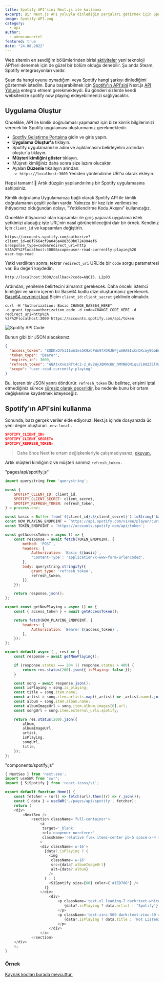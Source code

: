 ```yaml
---
title: Spotify API'sini Next.js ile kullanma
excerpt: Bir Next.js API yoluyla dinlediğin parçaları getirmek için Spotify API ile nasıl kimlik doğrulaması yapacağınızı öğrenin
image: Spotify-API.png
category:
  - api
author:
  - ademcancertel
featured: true
date: "24.08.2022"
---
```


Web sitemin en sevdiğim bölümlerinden birisi [aktiviteler](/activites) yeni teknoloji API'leri denemek için de güzel bir bölüm olduğu denebilir. Şu anda Steam, Spotify entegrasyonları vardır.

Şuan da hangi oyunu oynadığımı veya Spotify hangi şarkıyı dinlediğimi göstermek istedim. Bunu başarabilmek için [Spotify'ın API'sini](https://developer.spotify.com/documentation/web-api/) Next.js [API Yoluyla](https://nextjs.org/docs/api-routes/introduction) entegra etmem gerekmekteydi. Bu gönderi sizlerde kendi websitenize spotify now playing ekleyebilmenizi sağlıyacaktır.

## Uygulama Oluştur
Öncelikle, API ile kimlik doğrulaması yapmamız için bize kimlik bilgilerimizi verecek bir Spotify uygulaması oluşturmamız gerekmektedir.

- [Spotfiy Geliştirme Portalına](https://developer.spotify.com/dashboard/) gidin ve giriş yapın.
- **Uygulama Oluştur'a** tıklayın. 
- Spotify uygulamamızın adını ve açıklamasını belirleyelim ardından oluştur'a tıklayın.
- **Müşteri kimliğini göster** tıklayın.
- Müşreti kimliğiniz daha sonra size lazım olucaktır. 
- Ayaları **Düzenle** tıkalayın arından: 
    - `https://localhost:3000` Yeniden yönlendirme URI'si olarak ekleyin.

Hepsi tamam! 🎉 Artık düzgün yapılandırılmış bir Spotify uygulamasına sahipsiniz.

Kimlik doğrulama
Uygulamanıza bağlı olarak Spotify API ile kimlik doğrulamanın çeşitli yolları vardır. Yalnızca bir kez izin verilmesine ihtiyacımız olduğundan dolayı, "Yetkilendirme Kodu Akışını" kullanıcağız.

Öncelikle ihtiyacımız olan kapsamlar ile giriş yaparak uygulama istek yetkimizi alacağız işte URL'nin nasıl görünebileceğini dair bir örnek. Kendiniz için `client_id` ve kapsamları değiştirin.

```
https://accounts.spotify.com/authorize?client_id=e8f7664cf9a046a488360b0724804ef6
&response_type=code&redirect_uri=http
%3A%2F%2Flocalhost:3000&scope=user-read-currently-playing%20
user-top-read
```

Yetki verdikten sonra, tekrar `redirect_uri` URL'de bir `code` sorgu parametresi var. Bu değeri kaydedin.

```
http://localhost:3000/callback?code=AQCI5..L2p03
```

Ardından, yenileme belirtecini almamız gerekecek. Daha önceki istemci kimliğini ve sırrını içeren bir Base64 kodlu dize oluşturmanız gerekecek. [Base64 çevrimiçi kod](https://www.base64encode.org/) Biçim `client_id:client_secret` şeklinde olmalıdır.

```
curl -H "Authorization: Basic CHANGE_BASE64_HERE"
-d grant_type=authorization_code -d code=CHANGE_CODE_HERE -d redirect_uri=http%3A
%2F%2Flocalhost:3000 https://accounts.spotify.com/api/token
```

![Spotify API Code](https://media.discordapp.net/attachments/1012381491684192358/1012381543978774619/terminal.png?width=768&height=403)

Bunun gibi bir JSON alacaksınız:

```json
{
  "access_token": "BQDKxO7h1I1wA3esGK9zCFWn97XORJEPjwAHAEIxCnDXcmy9GbEuPacquwWvpiM4d33gJVHVOP9KUxY8AXkpXc-_zRFZBfneHM2vEeV1Fbfr-0Mw94oimlNf77dRiyxPpm4IUVNLloUWgYcfkAO0",
  "token_type": "Bearer",
  "expires_in": 3600,
  "refresh_token": "AQAtxXvnzRTt4c2-2_Av2WyJQKWxUW_hMVN6QNiqv2i8A2ZElVarmvdhqyc8Pf-Z5n827FTFxTpHq5E3kOsrlRWM3TuJWxjVQsW0icR0zo3BXRFLt2FB2Qfj-pFaZwY-qc8",
  "scope": "user-read-currently-playing"
}
```

Bu, içeren bir JSON yanıtı döndürür. `refresh_token` Bu belirteç, erişimi iptal etmediğiniz sürece [süresiz olarak geçerlidir,](https://developer.spotify.com/community/news/2016/07/25/app-ready-token-revoke/) bu nedenle bunu bir ortam değişkenine kaydetmek isteyeceğiz.

## Spotify'ın API'sini kullanma

Sonunda, bazı gerçek veriler elde ediyoruz! Next.js içinde dosyanızda üc yeni değer oluşturun `.env.local` .

```json
SPOTIFY_CLIENT_ID=
SPOTIFY_CLIENT_SECRET=
SPOTIFY_REFRESH_TOKEN=
```

> Daha önce Next'te ortam değişkenleriyle çalışmadıysanız, [okuyun.](https://nextjs.org/docs/basic-features/environment-variables)

Artık müşteri kimliğimiz ve müşteri sırrımız `refresh_token` .

"pages/api/spotify.js"
```javascript
import querystring from 'querystring';

const {
    SPOTIFY_CLIENT_ID: client_id,
    SPOTIFY_CLIENT_SECRET: client_secret,
    SPOTIFY_REFRESH_TOKEN: refresh_token,
} = process.env;

const basic = Buffer.from(`${client_id}:${client_secret}`).toString('base64');
const NOW_PLAYING_ENDPOINT = `https://api.spotify.com/v1/me/player/currently-playing`;
const TOKEN_ENDPOINT = `https://accounts.spotify.com/api/token`;

const getAccessToken = async () => {
    const response = await fetch(TOKEN_ENDPOINT, {
        method: 'POST',
        headers: {
            Authorization: `Basic ${basic}`,
            'Content-Type': 'application/x-www-form-urlencoded',
        },
        body: querystring.stringify({
            grant_type: 'refresh_token',
            refresh_token,
        }),
    });

    return response.json();
};

export const getNowPlaying = async () => {
    const { access_token } = await getAccessToken();

    return fetch(NOW_PLAYING_ENDPOINT, {
        headers: {
            Authorization: `Bearer ${access_token}`,
        },
    });
};

export default async (_, res) => {
    const response = await getNowPlaying();

    if (response.status === 204 || response.status > 400) {
        return res.status(200).json({ isPlaying: false });
    }

    const song = await response.json();
    const isPlaying = song.is_playing;
    const title = song.item.name;
    const artist = song.item.artists.map((_artist) => _artist.name).join(', ');
    const album = song.item.album.name;
    const albumImageUrl = song.item.album.images[0].url;
    const songUrl = song.item.external_urls.spotify;

    return res.status(200).json({
        album,
        albumImageUrl,
        artist,
        isPlaying,
        songUrl,
        title,
    });
};
```

"components/spotify.js"
```javascript 
{ NextSeo } from 'next-seo';
import useSWR from 'swr';
import { SiSpotify } from 'react-icons/si';

export default function Home() {
    const fetcher = (url) => fetch(url).then((r) => r.json());
    const { data } = useSWR('./pages/api/spotify', fetcher);
    return (
    <div>
        <NextSeo />
            <section className='full-container'>
                <a
                 target='_blank'
                 rel='noopener noreferer'
                 className='relative flex items-center pb-5 space-x-4 rounded-md'
                >   
                <div className='w-16'>
                  {data?.isPlaying ? (
                    <img
                     className='w-16'
                     src={data?.albumImageUrl}
                     alt={data?.album}
                    />
                  ) : (
                    <SiSpotify size={60} color={'#1ED760'} />
                  )}
                </div>
                    <div>
                        <p className='text-xl leading-7 dark:text-white text-black'>
                           {data?.isPlaying ? data.artist : 'Spotify'}
                        </p>
                        <p className='text-zinc-500 dark:text-zinc-50'>
                           {data?.isPlaying ? data.title : 'Not Listening'}
                        </p>
                    </div>
                </a>
            </section>
    </div>
    );
}
```

### Örnek
[Kaynak kodları burada mevcuttur.](https://github.com/AdemCanCertel)